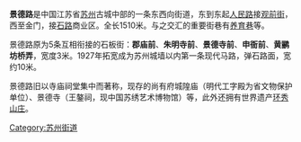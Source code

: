 {{Infobox China Road
|路牌类型=Suzhou
|道路方向=WE
|中文道路名称= 景德路
|道路名称拼音= JING DE LU
|图片=
|图片说明=
|道路属性= 
|道路总长度= 1.51
|车速限制=
|行车线数量= 
|所在地区= [[江苏省|江苏省]][[苏州市|苏州市]][[姑苏区|姑苏区]]
|起点= [[人民路_(苏州)|人民路]]
|终点= 金门
|道路命名日期= 
|命名缘由= 
|道路旧名= 郡庙前、朱明寺前、景德寺前、申衙前、黄鹂坊桥弄
|道路动工日期= 
|通车日期= 
|路段主要建筑= 
}}
'''景德路'''是中国江苏省[[苏州|苏州]]古城中部的一条东西向街道，东到东起[[人民路_(苏州)|人民路]]接[[观前街|观前街]]，西至金门，接[[石路|石路]]商业区。全长1510米。与之交汇的重要街巷有[[养育巷|养育巷]]等。

景德路原为5条互相衔接的石板街：'''郡庙前'''、'''朱明寺前'''、'''景德寺前'''、'''申衙前'''、'''黄鹂坊桥弄'''，宽度3米。1927年拓宽成为苏州城墙以内第一条现代马路，弹石路面，宽约10米。

景德路旧以寺庙祠堂集中而著称，现存的尚有府城隍庙（明代工字殿为省文物保护单位）、景德寺（王鏊祠，现中国苏绣艺术博物馆）等，此外还拥有世界遗产[[环秀山庄|环秀山庄]]。

{{苏州市市区主要道路}}
[[Category:苏州街道|Category:苏州街道]]